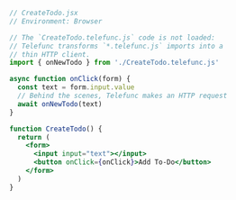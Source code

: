 ```jsx
// CreateTodo.jsx
// Environment: Browser

// The `CreateTodo.telefunc.js` code is not loaded:
// Telefunc transforms `*.telefunc.js` imports into a
// thin HTTP client.
import { onNewTodo } from './CreateTodo.telefunc.js'

async function onClick(form) {
  const text = form.input.value
  // Behind the scenes, Telefunc makes an HTTP request
  await onNewTodo(text)
}

function CreateTodo() {
  return (
    <form>
      <input input="text"></input>
      <button onClick={onClick}>Add To-Do</button>
    </form>
  )
}
```
